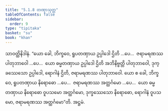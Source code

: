 ```yaml
---
title: "5.1.8 တဏှာသုတ္တ"
tableOfContents: false
sidebar:
  order: 9
type: "tipitaka"
basket: "su"
book: "khan"
---
```



<DynamicBreadcrumb />

<Division number="319" book="khan">

<Paragraph number="1083" book="khan">
သာဝတ္ထိနိဒါနံ. “ယော ခေါ, ဘိက္ခဝေ, ရူပတဏှာယ ဥပ္ပါဒေါ ဌိတိ …ပေ…  ဇရာမရဏဿ ပါတုဘာဝေါ …ပေ…  ယော ဓမ္မတဏှာယ ဥပ္ပါဒေါ ဌိတိ အဘိနိဗ္ဗတ္တိ ပါတုဘာဝေါ, ဒုက္ခဿေသော ဥပ္ပါဒေါ, ရောဂါနံ ဌိတိ, ဇရာမရဏဿ ပါတုဘာဝေါ. ယော စ ခေါ, ဘိက္ခဝေ, ရူပတဏှာယ နိရောဓော …ပေ…  ဇရာမရဏဿ အတ္ထင်္ဂမော …ပေ…  ယော ဓမ္မတဏှာယ နိရောဓော ဝူပသမော အတ္ထင်္ဂမော, ဒုက္ခဿေသော နိရောဓော, ရောဂါနံ ဝူပသမော, ဇရာမရဏဿ အတ္ထင်္ဂမော”တိ.

</Paragraph>
</Division>

<Paragraph number="1084" type="center" book="khan">
အဋ္ဌမံ.
</Paragraph>